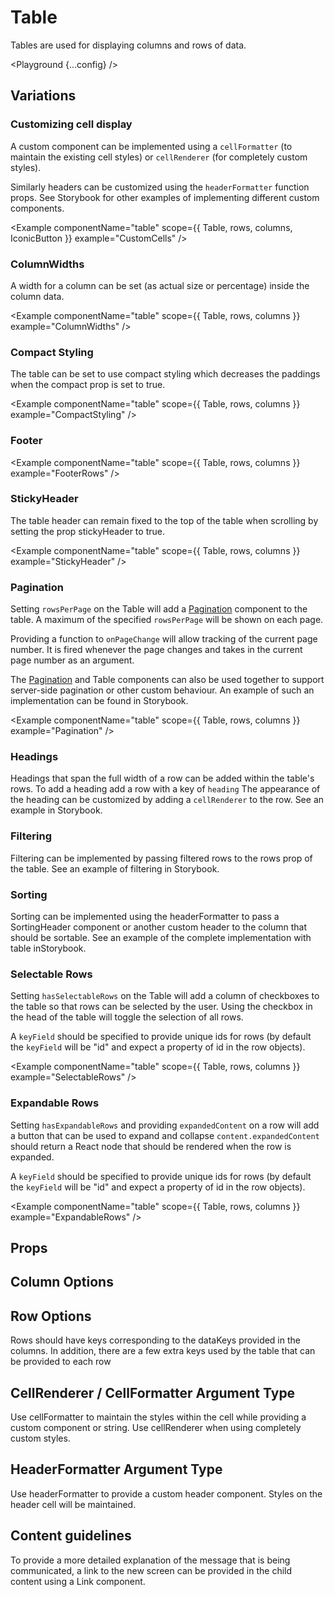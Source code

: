 
# Table

Tables are used for displaying columns and rows of data.

<Playground {...config} />

## Variations

### Customizing cell display

A custom component can be implemented using a `cellFormatter` (to maintain the existing cell styles) or `cellRenderer` (for completely custom styles).

Similarly headers can be customized using the `headerFormatter` function props. See Storybook for other examples of implementing different custom components.

<Example componentName="table" scope={{ Table, rows, columns, IconicButton }} example="CustomCells" />

### ColumnWidths

A width for a column can be set (as actual size or percentage) inside the column data.

<Example componentName="table" scope={{ Table, rows, columns }} example="ColumnWidths" />

### Compact Styling

The table can be set to use compact styling which decreases the paddings when the compact prop is set to true.

<Example componentName="table" scope={{ Table, rows, columns }} example="CompactStyling" />

### Footer

<Example componentName="table" scope={{ Table, rows, columns }} example="FooterRows" />

### StickyHeader

The table header can remain fixed to the top of the table when scrolling by setting the prop stickyHeader to true.

<Example componentName="table" scope={{ Table, rows, columns }} example="StickyHeader" />

### Pagination

Setting `rowsPerPage` on the Table will add a [Pagination](/pagination) component to the table. A maximum of the specified `rowsPerPage` will be shown on each page.

Providing a function to `onPageChange` will allow tracking of the current page number. It is fired whenever the page changes and takes in the current page number as an argument.

The [Pagination](/pagination) and Table components can also be used together to support server-side pagination or other custom behaviour. An example of such an implementation can be found in Storybook.

<Example componentName="table" scope={{ Table, rows, columns }} example="Pagination" />

### Headings

Headings that span the full width of a row can be added within the table's rows. To add a heading add a row with a key of `heading` The appearance of the heading can be customized by adding a `cellRenderer` to the row. See an example in Storybook.

### Filtering

Filtering can be implemented by passing filtered rows to the rows prop of the table. See an example of filtering in Storybook.


### Sorting

Sorting can be implemented using the headerFormatter to pass a SortingHeader component or another custom header to the column that should be sortable. See an example of the complete implementation with table inStorybook.

### Selectable Rows

Setting `hasSelectableRows` on the Table will add a column of checkboxes to the table so that rows can be selected by the user. Using the checkbox in the head of the table will toggle the selection of all rows.

A `keyField` should be specified to provide unique ids for rows (by default the `keyField` will be "id" and expect a property of id in the row objects).

<Example componentName="table" scope={{ Table, rows, columns }} example="SelectableRows" />

### Expandable Rows

Setting `hasExpandableRows` and providing `expandedContent` on a row will add a button that can be used to expand and collapse `content.expandedContent` should return a React node that should be rendered when the row is expanded.

A `keyField` should be specified to provide unique ids for rows (by default the `keyField` will be "id" and expect a property of id in the row objects).

<Example componentName="table" scope={{ Table, rows, columns }} example="ExpandableRows" />

## Props

<PropsTable propsConfig={config.props} />

## Column Options

<PropsTable propsConfig={tableColumnProps} />

## Row Options

Rows should have keys corresponding to the dataKeys provided in the columns. In addition, there are a few extra keys used by the table that can be provided to each row

<PropsTable propsConfig={tableRowProps} />


## CellRenderer / CellFormatter Argument Type

Use cellFormatter to maintain the styles within the cell while providing a custom component or string. Use cellRenderer when using completely custom styles.

<PropsTable propsConfig={cellRendererArgs} />

## HeaderFormatter Argument Type

Use headerFormatter to provide a custom header component. Styles on the header cell will be maintained.

<PropsTable propsConfig={headerFormatterArgs} />

## Content guidelines

To provide a more detailed explanation of the message that is being communicated, a link to the new screen can be provided in the child content using a Link component.
